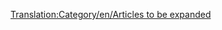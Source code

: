 [[Translation:Category/en/Articles to be expanded]]
{{en/Bilingual box| fr
| Celle-ci est une liste d''''articles à completer'''.<br/>Les articles avec les modèles {{en/S|fr/Compléter}}, {{en/S|fr/Ébauche}} et {{en/S|fr/Incomplet}} sont automatiquement incorporées ici.
| ''This is a list of '''articles that need to be expanded'''. Please refer to the article for more information.<br/>Articles with {{en/S|fr/Compléter}}, {{en/S|fr/Ébauche}} and {{en/S|fr/Incomplet}} templates automatically go here.''}}



